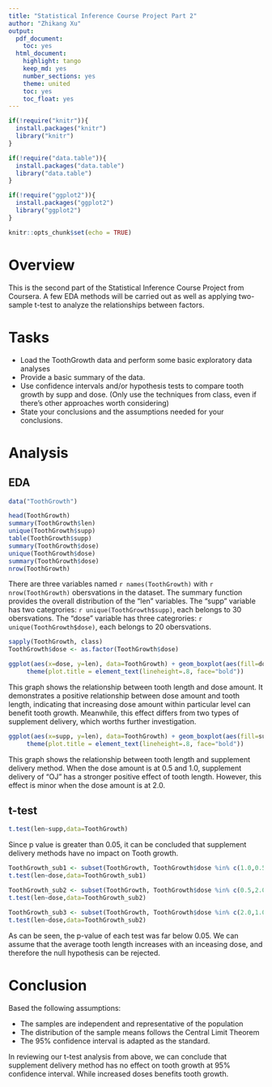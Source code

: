 ```yaml
---
title: "Statistical Inference Course Project Part 2"
author: "Zhikang Xu"
output:
  pdf_document:
    toc: yes
  html_document:
    highlight: tango
    keep_md: yes
    number_sections: yes
    theme: united
    toc: yes
    toc_float: yes
---
```


```r
if(!require("knitr")){
  install.packages("knitr")
  library("knitr")
}

if(!require("data.table")){
  install.packages("data.table")
  library("data.table")
}

if(!require("ggplot2")){
  install.packages("ggplot2")
  library("ggplot2")
}

knitr::opts_chunk$set(echo = TRUE)
```

# Overview

This is the second part of the Statistical Inference Course Project from Coursera. A few EDA methods will be carried out as well as applying two-sample t-test to analyze the relationships between factors.

# Tasks

- Load the ToothGrowth data and perform some basic exploratory data analyses
- Provide a basic summary of the data.
- Use confidence intervals and/or hypothesis tests to compare tooth growth by supp and dose. (Only use the techniques from class, even if there's other approaches worth considering)
- State your conclusions and the assumptions needed for your conclusions.

# Analysis

## EDA 

``` r
data("ToothGrowth")
```

```r
head(ToothGrowth)
summary(ToothGrowth$len)
unique(ToothGrowth$supp)
table(ToothGrowth$supp)
summary(ToothGrowth$dose)
unique(ToothGrowth$dose)
summary(ToothGrowth$dose)
nrow(ToothGrowth)
```

There are three variables named `r names(ToothGrowth)` with `r nrow(ToothGrowth)` obersvations in the dataset. The summary function provides the overall distribution of the "len" variables. The "supp" variable has two categrories: `r unique(ToothGrowth$supp)`, each belongs to 30 obersvations. The "dose" variable has three categrories: `r unique(ToothGrowth$dose)`, each belongs to 20 obersvations.

```r
sapply(ToothGrowth, class)
ToothGrowth$dose <- as.factor(ToothGrowth$dose)

ggplot(aes(x=dose, y=len), data=ToothGrowth) + geom_boxplot(aes(fill=dose)) + xlab("Dose Amount") + ylab("Tooth Length") + facet_grid(~ supp) + ggtitle("Tooth Length vs. Dose Amount \nby Delivery Method") + 
     theme(plot.title = element_text(lineheight=.8, face="bold"))

```

This graph shows the relationship between tooth length and dose amount. It demonstrates a positive relationship between dose amount and tooth length, indicating that increasing dose amount within particular level can benefit tooth growth. Meanwhile, this effect differs from two types of supplement delivery, which worths further investigation.

```r
ggplot(aes(x=supp, y=len), data=ToothGrowth) + geom_boxplot(aes(fill=supp)) + xlab("Supplement Delivery") + ylab("Tooth Length") + facet_grid(~ dose) + ggtitle("Tooth Length vs. Delivery Method \nby Dose Amount") + 
     theme(plot.title = element_text(lineheight=.8, face="bold"))

```

This graph shows the relationship between tooth length and supplement delivery method. When the dose amount is at 0.5 and 1.0, supplement delivery of "OJ" has a stronger positive effect of tooth length. However, this effect is minor when the dose amount is at 2.0.

## t-test
```r
t.test(len~supp,data=ToothGrowth)

```

Since p value is greater than 0.05, it can be concluded that supplement delivery methods have no impact on Tooth growth.

```r
ToothGrowth_sub1 <- subset(ToothGrowth, ToothGrowth$dose %in% c(1.0,0.5))
t.test(len~dose,data=ToothGrowth_sub1)

```

```r
ToothGrowth_sub2 <- subset(ToothGrowth, ToothGrowth$dose %in% c(0.5,2.0))
t.test(len~dose,data=ToothGrowth_sub2)

```

```r
ToothGrowth_sub3 <- subset(ToothGrowth, ToothGrowth$dose %in% c(2.0,1.0))
t.test(len~dose,data=ToothGrowth_sub2)

```

As can be seen, the p-value of each test was far below 0.05. We can assume that the average tooth length increases with an inceasing dose, and therefore the null hypothesis can be rejected.

# Conclusion

Based the following assumptions:

- The samples are independent and representative of the population
- The distribution of the sample means follows the Central Limit Theorem
- The 95% confidence interval is adapted as the standard.

In reviewing our t-test analysis from above, we can conclude that supplement delivery method has no effect on tooth growth at 95% confidence interval. While increased doses benefits tooth growth.
